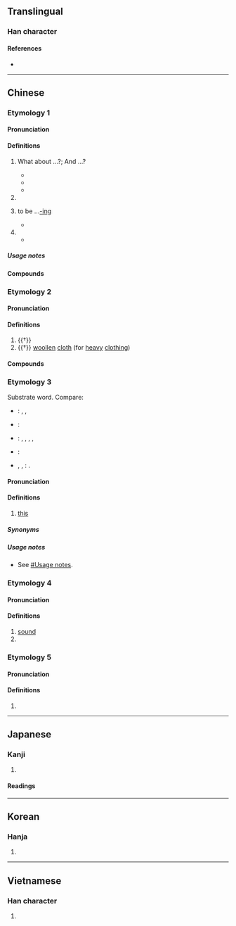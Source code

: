 {{character info/new}}
==Translingual==
{{stroke order|strokes=8}}

===Han character===
{{Han char|rn=30|rad=口|as=05|sn=8|four=67011|canj=RSP|ids=⿰口尼}}

====References====
* {{Han ref|kx=0181.250|dkj=03430|dj=0399.310|hdz=10609.030|uh=5462|ud=21602|bh=A94F|bd=43343}}

----

==Chinese==

===Etymology 1===
{{zh-forms}}

====Pronunciation====
{{zh-pron
|m=ne
|c=ne1
|h=pfs=nè/s:nê/nó
|md=nì
|md_note=literary
|mn=xm,qz:--ni/xm,zz:ni/tw:--neh/tw:--nih/xm:ne/xm:--ne/zz:nee/zz:--nee
|w=0ne
|cat=part
}}

====Definitions====
{{zh-hanzi}}

# {{n-g|Sentence-final particle indicating a reciprocal question; used to apply the previously asked question to a new subject.}} What about ...?; And ...?
#* {{zh-x|你 呢？|'''How about''' you?}}
#* {{zh-x|你 覺得 呢？|'''What do''' you think?}}
#* {{zh-x|你 爸爸{ba} 好 嗎？^你 媽媽{ma} 呢？|How is your father? '''And''' your mom?}}
# {{n-g|Sentence-final particle signalling a pause, to emphasize the preceding words.}}
# {{n-g|Sentence-final particle indicating action in progress, English [[present continuous]].}} to be ...[[-ing]]
#* {{zh-x|我們 上 漢語 課 呢。|We '''are''' attend'''ing''' a Chinese lesson.}}
# {{n-g|Sentence-final particle used to make questions more indirect, to give the impression that the speaker is speaking to themselves.}}
#* {{zh-x|他 去 哪兒{r} 了 呢？|I wonder where he's going?}}

=====Usage notes=====
{{hide box|Usage notes|
When expressing an action in progress, {{lang|zh|呢}} can be used with {{zh-l|正在}} and {{zh-l|著/着|tr=zhe}} in a sentence. This is the full pattern. Each part is optional.
: {{zh-x|我們 '''正在''' 上 '''著'''[着]{zhe} 漢語 課 '''呢'''。|We '''are''' attend'''ing''' a Chinese lesson.}}}}

====Compounds====
{{zh-der|fold=1|嗎呢|便是呢}}

===Etymology 2===

====Pronunciation====
{{zh-pron
|m=ní
|c=nei4,nei1
|h=pfs=nì
|md=nà̤/nì
|md_note=nà̤ - “whispering”; nì - “cloth”
|mn=nî
|w=3nyi
|mc=y
|oc=y
|cat=a
}}

====Definitions====
{{zh-hanzi}}

# {{†}} {{zh-only|呢喃}}
# {{†}} [[woollen]] [[cloth]] (for [[heavy]] [[clothing]])
#: {{zh-l|呢絨}}

====Compounds====
{{zh-der|fold=1|呢料|呢喃|呢衣|呢呢痴痴|呢子|呢喃細語|呢絨|鏡面呢|馬褲呢}}

===Etymology 3===
{{zh-forms|alt=爾-rare,邇-rare,伊:ji1,依:ji1,咿:ji1}}
Substrate word. Compare:
* {{cog|tai-pro|*najᶜ||this}}: {{cog|za|neix||this}}, {{cog|th|นี้||this}}, {{cog|lo|ນີ້||this}}
* {{cog|mkh-pro|*niʔ ~ nih||this}}: {{cog|km|នេះ||this}}
* {{cog|mkh-pro|*naaj||''deictic particle''}}: {{cog|km|នាយ||over there}}, {{cog|vi|này}}, {{m|vi|nầy||this}}, {{cog|vi|nay||now}}, {{cog|vi|nấy||that}}
* {{cog|hmx-pro|*ʔneinˣ||this}}: {{cog|mww|no||here, this}}
* {{cog|map-pro|*nay||''deictic particle'': this}}, {{m|map-pro|*qani||''proximal deictic'': this}}, {{m|map-pro|*-ni||''proximal spatio-temporal deixis'': this, here; now}}: {{cog|ms|ini||this}}.

====Pronunciation====
{{zh-pron
|c=ni1,nei1
|cat=part
}}

====Definitions====
{{zh-hanzi}}

# {{lb|zh|Cantonese}} [[this]]

=====Synonyms=====
{{zh-dial|這}}

=====Usage notes=====
* See [[呢個#Usage notes|{{lang|zh|呢個}}#Usage notes]].

===Etymology 4===

====Pronunciation====
{{zh-pron
|m=nǐ
|cat=n,v
}}

====Definitions====
{{zh-hanzi}}

# [[sound]]
# {{zh-alt-form|䛏}}
===Etymology 5===

====Pronunciation====
{{zh-pron
|m=nī
|cat=n
}}

====Definitions====
{{zh-hanzi}}

# {{zh-only|唵嘛呢叭咪吽}}
{{zh-cat|Beginning}}

----

==Japanese==

===Kanji===
{{ja-kanji|grade=|rs=口05}}

# {{defn|lang=ja|sort=口05}}

====Readings====
{{ja-readings
|goon=に, ねい
|kanon=じ, でい
|kun=
}}

----

==Korean==

===Hanja===
{{ko-hanja|hangeul=니|mr=ni}}

# {{defn|lang=ko|sort=口05}}

----

==Vietnamese==

===Han character===
{{vi-hantu|[[ni]], [[nài]], [[nấy]], [[nê]], [[nỉ]], [[nì]], [[này]]|rs=口05}}

# {{defn|lang=vi|sort=口05}}